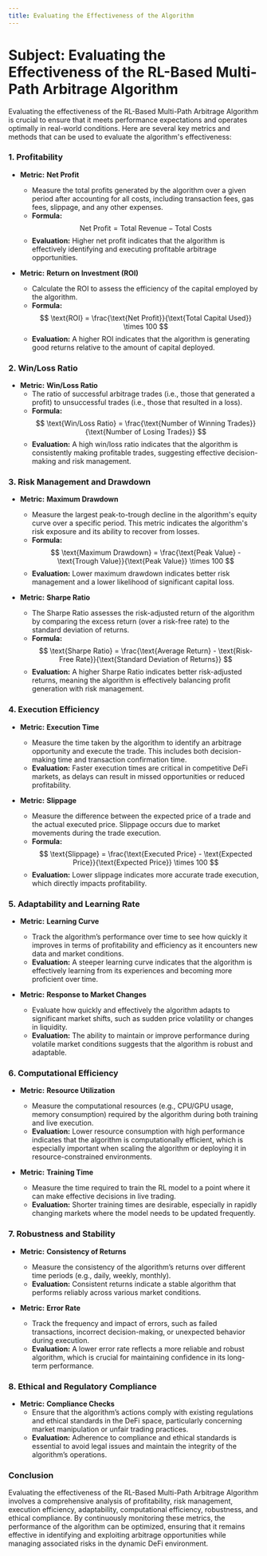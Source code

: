 ```yaml
---
title: Evaluating the Effectiveness of the Algorithm
---
```


# **Subject:** Evaluating the Effectiveness of the RL-Based Multi-Path Arbitrage Algorithm

Evaluating the effectiveness of the RL-Based Multi-Path Arbitrage Algorithm is crucial to ensure that it meets performance expectations and operates optimally in real-world conditions. Here are several key metrics and methods that can be used to evaluate the algorithm's effectiveness:

### **1. Profitability**
   - **Metric:** **Net Profit**
     - Measure the total profits generated by the algorithm over a given period after accounting for all costs, including transaction fees, gas fees, slippage, and any other expenses.
     - **Formula:**
       $$
       \text{Net Profit} = \text{Total Revenue} - \text{Total Costs}
       $$
     - **Evaluation:** Higher net profit indicates that the algorithm is effectively identifying and executing profitable arbitrage opportunities.

   - **Metric:** **Return on Investment (ROI)**
     - Calculate the ROI to assess the efficiency of the capital employed by the algorithm.
     - **Formula:**
       $$
       \text{ROI} = \frac{\text{Net Profit}}{\text{Total Capital Used}} \times 100
       $$
     - **Evaluation:** A higher ROI indicates that the algorithm is generating good returns relative to the amount of capital deployed.

### **2. Win/Loss Ratio**
   - **Metric:** **Win/Loss Ratio**
     - The ratio of successful arbitrage trades (i.e., those that generated a profit) to unsuccessful trades (i.e., those that resulted in a loss).
     - **Formula:**
       $$
       \text{Win/Loss Ratio} = \frac{\text{Number of Winning Trades}}{\text{Number of Losing Trades}}
       $$
     - **Evaluation:** A high win/loss ratio indicates that the algorithm is consistently making profitable trades, suggesting effective decision-making and risk management.

### **3. Risk Management and Drawdown**
   - **Metric:** **Maximum Drawdown**
     - Measure the largest peak-to-trough decline in the algorithm's equity curve over a specific period. This metric indicates the algorithm's risk exposure and its ability to recover from losses.
     - **Formula:**
       $$
       \text{Maximum Drawdown} = \frac{\text{Peak Value} - \text{Trough Value}}{\text{Peak Value}} \times 100
       $$
     - **Evaluation:** Lower maximum drawdown indicates better risk management and a lower likelihood of significant capital loss.

   - **Metric:** **Sharpe Ratio**
     - The Sharpe Ratio assesses the risk-adjusted return of the algorithm by comparing the excess return (over a risk-free rate) to the standard deviation of returns.
     - **Formula:**
       $$
       \text{Sharpe Ratio} = \frac{\text{Average Return} - \text{Risk-Free Rate}}{\text{Standard Deviation of Returns}}
       $$
     - **Evaluation:** A higher Sharpe Ratio indicates better risk-adjusted returns, meaning the algorithm is effectively balancing profit generation with risk management.

### **4. Execution Efficiency**
   - **Metric:** **Execution Time**
     - Measure the time taken by the algorithm to identify an arbitrage opportunity and execute the trade. This includes both decision-making time and transaction confirmation time.
     - **Evaluation:** Faster execution times are critical in competitive DeFi markets, as delays can result in missed opportunities or reduced profitability.

   - **Metric:** **Slippage**
     - Measure the difference between the expected price of a trade and the actual executed price. Slippage occurs due to market movements during the trade execution.
     - **Formula:**
       $$
       \text{Slippage} = \frac{\text{Executed Price} - \text{Expected Price}}{\text{Expected Price}} \times 100
       $$
     - **Evaluation:** Lower slippage indicates more accurate trade execution, which directly impacts profitability.

### **5. Adaptability and Learning Rate**
   - **Metric:** **Learning Curve**
     - Track the algorithm’s performance over time to see how quickly it improves in terms of profitability and efficiency as it encounters new data and market conditions.
     - **Evaluation:** A steeper learning curve indicates that the algorithm is effectively learning from its experiences and becoming more proficient over time.

   - **Metric:** **Response to Market Changes**
     - Evaluate how quickly and effectively the algorithm adapts to significant market shifts, such as sudden price volatility or changes in liquidity.
     - **Evaluation:** The ability to maintain or improve performance during volatile market conditions suggests that the algorithm is robust and adaptable.

### **6. Computational Efficiency**
   - **Metric:** **Resource Utilization**
     - Measure the computational resources (e.g., CPU/GPU usage, memory consumption) required by the algorithm during both training and live execution.
     - **Evaluation:** Lower resource consumption with high performance indicates that the algorithm is computationally efficient, which is especially important when scaling the algorithm or deploying it in resource-constrained environments.

   - **Metric:** **Training Time**
     - Measure the time required to train the RL model to a point where it can make effective decisions in live trading.
     - **Evaluation:** Shorter training times are desirable, especially in rapidly changing markets where the model needs to be updated frequently.

### **7. Robustness and Stability**
   - **Metric:** **Consistency of Returns**
     - Measure the consistency of the algorithm’s returns over different time periods (e.g., daily, weekly, monthly).
     - **Evaluation:** Consistent returns indicate a stable algorithm that performs reliably across various market conditions.

   - **Metric:** **Error Rate**
     - Track the frequency and impact of errors, such as failed transactions, incorrect decision-making, or unexpected behavior during execution.
     - **Evaluation:** A lower error rate reflects a more reliable and robust algorithm, which is crucial for maintaining confidence in its long-term performance.

### **8. Ethical and Regulatory Compliance**
   - **Metric:** **Compliance Checks**
     - Ensure that the algorithm’s actions comply with existing regulations and ethical standards in the DeFi space, particularly concerning market manipulation or unfair trading practices.
     - **Evaluation:** Adherence to compliance and ethical standards is essential to avoid legal issues and maintain the integrity of the algorithm’s operations.

### **Conclusion**
Evaluating the effectiveness of the RL-Based Multi-Path Arbitrage Algorithm involves a comprehensive analysis of profitability, risk management, execution efficiency, adaptability, computational efficiency, robustness, and ethical compliance. By continuously monitoring these metrics, the performance of the algorithm can be optimized, ensuring that it remains effective in identifying and exploiting arbitrage opportunities while managing associated risks in the dynamic DeFi environment.
